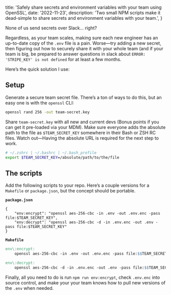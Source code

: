 
  title:
    'Safely share secrets and environment variables with your team using OpenSSL',
  date: '2022-11-23',
  description:
    'Two small NPM scripts make it dead-simple to share secrets and environment variables with your team.',
}


None of us send secrets over Slack… right?

Regardless, as your team scales, making sure each new engineer has an up-to-date
copy of the `.env` file is a pain. Worse—try adding a new secret, then figuring
out how to securely share it with your whole team (and if your team is big, be
prepared to answer questions in slack about `ERROR: 'STRIPE_KEY' is not defined`
for at least a few months.

Here’s the quick solution I use:

## Setup

Generate a secure team secret file. There’s a ton of ways to do this, but an
easy one is with the `openssl` CLI:

```bash
openssl rand 256 -out team-secret.key
```

Share `team-secret.key` with all new and current devs (Bonus points if you can
get it pre-loaded via your MDM). Make sure everyone adds the absolute path to
the file as `$TEAM_SECRET_KEY` somewhere in their Bash or ZSH RC files. Watch
out—Having the absolute URL is required for the next step to work.

```bash
# ~/.zshrc | ~/.bashrc | ~/.bash_profile
export $TEAM_SECRET_KEY=/absolute/path/to/the/file
```

## The scripts

Add the following scripts to your repo. Here’s a couple versions for a
`Makefile` or `package.json`, but the concept should be portable.

**`package.json`**

```tsx
{
	"env:encrypt": "openssl aes-256-cbc -in .env -out .env.enc -pass file:$TEAM_SECRET_KEY",
	"env:decrypt": "openssl aes-256-cbc -d -in .env.enc -out .env -pass file:$TEAM_SECRET_KEY"
}
```

**`Makefile`**

```makefile
env\:encrypt:
	openssl aes-256-cbc -in .env -out .env.enc -pass file:$$TEAM_SECRET_KEY

env\:decrypt:
	openssl aes-256-cbc -d -in .env.enc -out .env -pass file:$$TEAM_SECRET_KEY
```

Finally, all you need to do is run `npm run env:encrypt`, check `.env.enc` into
source control, and make your your team knows how to pull new versions of the
`.env` when needed.
